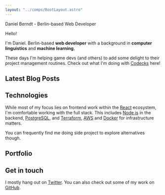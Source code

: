 ```yaml
---
layout: "../comps/RootLayout.astro"
---
```



<HiddenH1>Daniel Berndt - Berlin-based Web Developer</HiddenH1>
<section>
<HelloH2>Hello!</HelloH2>

I'm Daniel. Berlin-based **web developer** with a background in
**computer linguistics** and **machine learning**.

These days I'm helping game devs (and others) to add some delight to their project management routines. Check out what I'm doing with [Codecks](https://www.codecks.io) here!

</section>

<section>

## Latest Blog Posts

<LatestPosts />

</section>

<section>

## Technologies

While most of my focus lies on frontend work within the [React](https://reactjs.org/) ecosystem, I'm comfortable working with the full stack. This includes [Node.js](https://nodejs.org/) in the backend, [PostgreSQL](https://www.postgresql.org/), and [Terraform](https://www.terraform.io/), [AWS](https://aws.amazon.com/) and [Docker](https://www.docker.com/) for infrastructure matters.

You can frequently find me doing side project to explore alternatives though.

</section>

<section>

## Portfolio

<Col sp={6}>
<Tile
  date="2015 -"
  title="Codecks"
  url="https://www.codecks.io"
  description="Community-driven project management for game developers."
  imageKey="codecks"
/>

<Tile
  date="2022"
  title="Wortle"
  url="https://wortle.schmonz.club/"
  description="Open source german wortle variant with global challenge mode."
  imageKey="wortle"
/>

<Tile
  date="2015 -"
  title="react-sticky-box"
  url="https://react-sticky-box.codecks.io/"
  description="Open source library with 40k weekly downloads"
  imageKey="reactStickyBox"
/>

<Tile
  date="2013 - 2014"
  title="Patience"
  description="Assisting experts to teach online."
  imageKey="patience"
/>

<Tile
  date="2012 - 2013"
  title="Jura Online"
  url="https://jura-online.de"
  description="Learning platform for German law students."
  imageKey="jurio"
/>

<Tile
  date="2010 - 2011"
  title="HellDefence"
  description="Android tower defense/real time strategy game with 20k+ installs."
  imageKey="helldefence"
/>

<Tile
  date="2010 - "
  title="piq"
  url="https://piq.codeus.net"
  description="Pixel art community. My first big web app. The website was completely redone in 2018."
  imageKey="piq"
/>
</Col>

</section>

<section>

## Get in touch

I mostly hang out on [Twitter](https://twitter.com/D40B). You can also check out some of my work on [GitHub](https://github.com/danielberndt).

</section>
